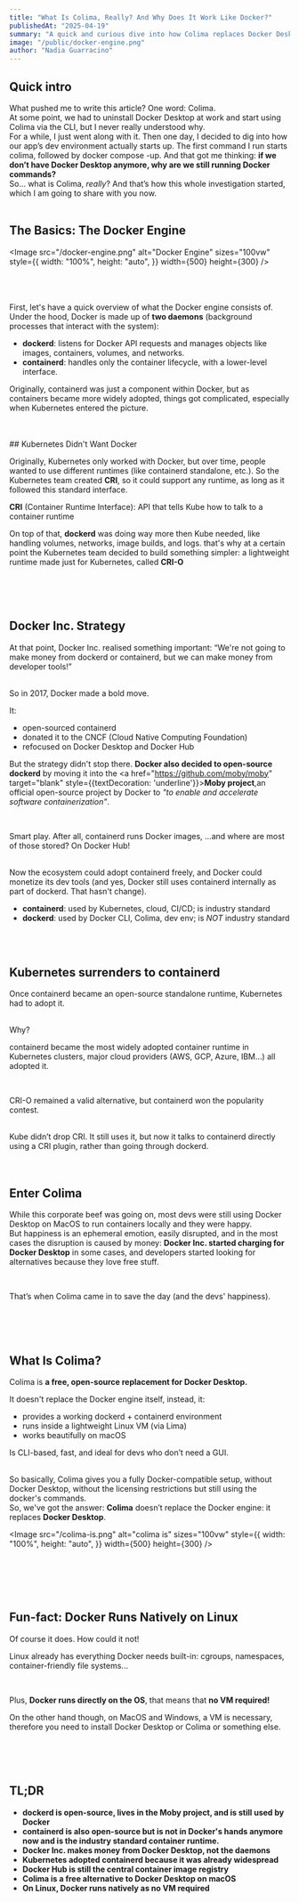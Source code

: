 ```yaml
---
title: "What Is Colima, Really? And Why Does It Work Like Docker?"
publishedAt: "2025-04-19"
summary: "A quick and curious dive into how Colima replaces Docker Desktop, why it still uses Docker commands, and what’s really happening behind the scenes in your dev environment"
image: "/public/docker-engine.png"
author: "Nadia Guarracino"
---
```



## Quick intro
What pushed me to write this article? One word: Colima.
<br />
At some point, we had to uninstall Docker Desktop at work and start using Colima via the CLI, but I never really understood why.
<br />For a while, I just went along with it.
Then one day, I decided to dig into how our app’s dev environment actually starts up. The first command I run starts colima, followed by <Highlight>docker compose -up</Highlight>.
And that got me thinking:
 <strong>if we don’t have Docker Desktop anymore, why are we still running Docker commands?</strong>
 <br />
So… what is Colima, <i>really</i>? And that’s how this whole investigation started, which I am going to share with you now.
<br />
<br />
## The Basics: The Docker Engine

<Image
  src="/docker-engine.png"
  alt="Docker Engine"
  sizes="100vw"
  style={{
    width: "100%",
    height: "auto",
  }}
  width={500}
  height={300}
/>

<br />
<br />
<br />
First, let's have a quick overview of what the Docker engine consists of.
<br />
Under the hood, Docker is made up of <strong>two daemons</strong> (background processes
that interact with the system):

<ul>
  <li>
    <strong>dockerd</strong>: listens for Docker API requests and manages
    objects like images, containers, volumes, and networks.
  </li>
  <li>
    <strong>containerd</strong>: handles only the container lifecycle, with a
    lower-level interface.
  </li>
</ul>

Originally, <Highlight>containerd</Highlight> was just a component within Docker, but as containers became more widely adopted, things got complicated, especially when Kubernetes entered the picture.

<br />
<br />
## Kubernetes Didn't Want Docker

Originally, Kubernetes only worked with Docker, but over time, people wanted to use different runtimes (like <Highlight>containerd</Highlight> standalone, etc.).
So the Kubernetes team created <strong>CRI</strong>, so it could support any runtime, as long as it followed this standard interface.

<Callout>
  <strong>CRI</strong> (Container Runtime Interface): API that tells Kube how to
  talk to a container runtime
</Callout>

<br />

On top of that, <strong>dockerd</strong> was doing way more then Kube needed, like handling volumes, networks, image builds, and logs.
that's why at a certain point the Kubernetes team decided to build something simpler: a lightweight runtime made just for Kubernetes, called <strong>CRI-O</strong>

<br />
<br />
<br />

## Docker Inc. Strategy

At that point, Docker Inc. realised something important: “We're not going to make money from <Highlight>dockerd</Highlight> or <Highlight>containerd</Highlight>, but we can make money from developer tools!”

<br />
So in 2017, Docker made a bold move.

It:

<ul>
  <li>
    open-sourced <Highlight>containerd</Highlight>
  </li>
  <li>
    donated it to the CNCF (Cloud Native Computing Foundation)
  </li>
  <li>
    refocused on Docker Desktop and Docker Hub
  </li>
</ul>

But the strategy didn't stop there. <strong>Docker also decided to open-source dockerd</strong> by moving it into the <a href="https://github.com/moby/moby" target="blank" style={{textDecoration: 'underline'}}><strong>Moby project</strong></a>,an official open-source project by Docker to <i>"to enable and accelerate software containerization"</i>.

<br />

Smart play. After all, <Highlight>containerd</Highlight> runs Docker images, ...and where are most of those stored? On Docker Hub!

<br />
Now the ecosystem could adopt <Highlight>containerd</Highlight> freely, and Docker could monetize its dev tools (and yes, Docker still uses <Highlight>containerd</Highlight> internally as part of dockerd. That hasn't change).

<br />

<Callout>
  <ul>
    <li>
      <strong>containerd</strong>: used by Kubernetes, cloud, CI/CD; is industry standard
    </li>
    <li>
      <strong>dockerd</strong>: used by Docker CLI, Colima, dev env; is <i>NOT</i>  industry standard
    </li>
  </ul>
</Callout>
<br />
<br />

## Kubernetes surrenders to containerd

Once <Highlight>containerd</Highlight> became an open-source standalone runtime, Kubernetes had to adopt it.

<br />
Why?
<br />

<Highlight>containerd</Highlight> became the most widely adopted container runtime in Kubernetes clusters, major cloud providers (AWS, GCP, Azure, IBM...) all adopted it.

<br />

<Highlight>CRI-O</Highlight> remained a valid alternative, but <Highlight>containerd</Highlight> won the popularity contest.

<br />
Kube didn’t drop <Highlight>CRI</Highlight>. It still uses it, but now it talks to <Highlight>containerd</Highlight> directly using a CRI plugin, rather than going through <Highlight>dockerd</Highlight>.

<br />
<br />
<br />

## Enter Colima

While this corporate beef was going on, most devs were still using Docker Desktop on MacOS to run containers locally and they were happy.
<br />
But happiness is an ephemeral emotion, easily disrupted, and in the most cases the disruption is caused by money:
<strong>Docker Inc. started charging for Docker Desktop</strong> in some cases, and developers  started looking for alternatives because they love free stuff.

<br />

That’s when Colima came in to save the day (and the devs' happiness).

<br />
<br />
<br />

## What Is Colima?


Colima is  <strong>a free, open-source replacement for Docker Desktop.</strong>
<br />

It doesn't replace the Docker engine itself, instead, it:

<ul>
  <li>
    provides a working <Highlight>dockerd + containerd</Highlight> environment
  </li>
  <li>
    runs inside a lightweight Linux VM (via Lima)
  </li>
  <li>
    works beautifully on macOS
  </li>
</ul>

Is CLI-based, fast, and ideal for devs who don’t need a GUI.

<br />
So basically, Colima gives you a fully Docker-compatible setup, without Docker Desktop, without the licensing restrictions but still using the <Highlight>docker</Highlight>'s commands.

<br />
<Callout>
  So, we've got the answer:
  <strong>Colima</strong> doesn’t replace the Docker engine: it replaces
  <strong>Docker Desktop</strong>.
</Callout>

<Image
  src="/colima-is.png"
  alt="colima is"
  sizes="100vw"
  style={{
    width: "100%",
    height: "auto",
  }}
  width={500}
  height={300}
/>

<br />
<br />
<br />
<br />

## Fun-fact: Docker Runs Natively on Linux

Of course it does. How could it not!
<br />

Linux already has everything Docker needs built-in: cgroups, namespaces, container-friendly file systems...

<br />

Plus, <strong>Docker runs directly on the OS</strong>, that means that <strong>no VM required!</strong>

On the other hand though, on MacOS and Windows, a VM is necessary, therefore you need to install
Docker Desktop or Colima or something else.

<br />
<br />
<br />

## TL;DR

<ul>
  <li>
    <strong>dockerd</ strong> is open-source, lives in the Moby project, and is still used by Docker
  </li>

  <li>
    <strong>containerd</strong> is also open-source but is not in Docker's hands anymore
    now and is the industry standard container runtime.
  </li>
  <li>
    <strong>Docker Inc.</strong> makes money from
    <strong>Docker Desktop</strong>, not the daemons
  </li>
  <li>
    <strong>Kubernetes</strong> adopted containerd because it was already
    widespread
  </li>
  <li>
    <strong>Docker Hub</strong> is still the central container image registry
  </li>
  <li>
    <strong>Colima</strong> is a free alternative to Docker Desktop on macOS
  </li>
  <li>
    On <strong>Linux</strong>, Docker runs <strong>natively</strong> as no VM
    required
  </li>
</ul>
<br />
<br />
<br />
<br />
